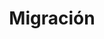 ---
source-updated-at: 2025-05-16T04:52:11.000Z
translation-updated-at: 2025-06-02T20:05:15.903Z
title: Migración
description: Aprenda cómo migrar desde frameworks populares a Next.js
---